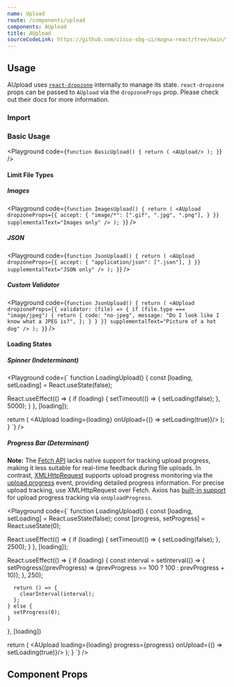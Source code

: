 ```yaml
---
name: Upload
route: /components/upload
components: AUpload
title: AUpload
sourceCodeLink: https://github.com/cisco-sbg-ui/magna-react/tree/main/framework/components/AUpload
---
```


## Usage

AUpload uses [`react-dropzone`](https://react-dropzone.js.org/) internally to manage its state. `react-dropzone` props can be passed to `AUpload` via the `dropzoneProps` prop. Please check out their docs for more information.

### Import

<ComponentImport components="AUpload" />

### Basic Usage

<Playground
  code={`
function BasicUpload() {
  return (
    <AUpload/>
  );
}
  `}
/>

#### Limit File Types

##### Images

<Playground
  code={`
function ImagesUpload() {
  return (
    <AUpload
      dropzoneProps={{
        accept: {
          "image/*": [".gif", ".jpg", ".png"],
        }
      }}
      supplementalText="Images only"
    />
  );
}
  `}
/>

##### JSON

<Playground
  code={`
function JsonUpload() {
  return (
    <AUpload
      dropzoneProps={{
        accept: {
          "application/json": [".json"],
        }
      }}
      supplementalText="JSON only"
    />
  );
}
  `}
/>

##### Custom Validator

<Playground
  code={`
function JsonUpload() {
  return (
    <AUpload
      dropzoneProps={{
        validator: (file) => {
          if (file.type === "image/jpeg") {
            return {
              code: "no-jpeg",
              message: "Do I look like I know what a JPEG is?",
            };
          }
        }
      }}
      supplementalText="Picture of a hot dog"
    />
  );
}
  `}
/>

#### Loading States

##### Spinner (Indeterminant)

<Playground
  code={`
function LoadingUpload() {
  const [loading, setLoading] = React.useState(false);

  React.useEffect(() => {
    if (loading) {
      setTimeout(() => {
        setLoading(false);
      }, 5000);
    }
  }, [loading]);

  return (
    <AUpload loading={loading} onUpload={() => setLoading(true)}/>
  );
}
  `}
/>

##### Progress Bar (Determinant)

**Note:** The [Fetch API](https://developer.mozilla.org/en-US/docs/Web/API/Fetch_API) lacks native support for tracking upload progress, making it less suitable for real-time feedback during file uploads. In contrast, [XMLHttpRequest](https://developer.mozilla.org/en-US/docs/Web/API/XMLHttpRequest) supports upload progress monitoring via the [upload.progress](https://developer.mozilla.org/en-US/docs/Web/API/XMLHttpRequest/upload) event, providing detailed progress information. For precise upload tracking, use XMLHttpRequest over Fetch. Axios has [built-in support](https://axios-http.com/docs/req_config#:~:text=//%20default%0A%0A%20%20//%20%60-,onUploadProgress,-%60%20allows%20handling%20of) for upload progress tracking via `onUploadProgress`.

<Playground
  code={`
function LoadingUpload() {
  const [loading, setLoading] = React.useState(false);
  const [progress, setProgress] = React.useState(0);

  React.useEffect(() => {
    if (loading) {
      setTimeout(() => {
        setLoading(false);
      }, 2500);
    }
  }, [loading]);

  React.useEffect(() => {
    if (loading) {
      const interval = setInterval(() => {
        setProgress((prevProgress) => (prevProgress >= 100 ? 100 : prevProgress + 10));
      }, 250);

      return () => {
        clearInterval(interval);
      };
    } else {
      setProgress(0);
    }
  }, [loading])

  return (
    <AUpload loading={loading} progress={progress} onUpload={() => setLoading(true)}/>
  );
}
  `}
/>

## Component Props

<Props of="AUpload" />
